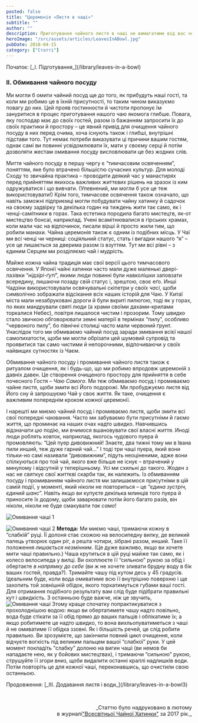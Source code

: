 ```yaml
---
posted: false
title: "Церемонія «Листя в чаші»"
subtitle: ""
author: ""
description: Приготування чайного листя в чаші не вимагатиме від вас чогось особливого. Чай здебільшого за своєю формою буває трьох типів...
heroImage: "/src/assets/articles/LeavesInABowl.jpg"
pubDate: 2018-04-15
category: ["Статті"]
---
```



<section class="next-page last-line">
  Початок: [_І. Підготування_](/library/leaves-in-a-bowl)
</section>

<h3>II. Обмивання чайного посуду</h3>

Ми могли б омити чайний посуд ще до того, як прибудуть наші гості, та коли ми робимо це в їхній присутності, то таким чином виказуємо повагу до них. Цей прояв гостинности й чистоти пропонує їм зануритися в процес приготування нашого чаю якомога глибше. Повага, яку господар має до своїх гостей, разом із бажанням запросити їх до своїх практики й простору – це явний привід для очищення чайного посуду в них перед очима, хоча існують також і глибші, внутрішні підстави того. Тут немає потреби виказувати ці причини вашим гостям, однак самі ви повинні усвідомлювати їх, мати у своєму серці й потім дозволяти жестам омивання посуду висловлювати це без жодних слів.

Миття чайного посуду в першу чергу є “тимчасовим освяченням”, поняттям, яке було втрачено більшістю сучасних культур. Для молоді Сходу то звичайна практика – проводити деякий час у манастирях перед прийняттям якихось важливих життєвих рішень на зразок із ким одружуватися і що вивчати. (Упевнений, ми могли б усе це теж використовувати!) Крім того, тимчасове освячення також означало, що навіть заможні підприємці могли побудувати чайну хатинку й садочок на своєму задвірку та декілька годин на тиждень жити так само, як і ченці-самітники в горах. Така естетика породила багато мистецтв, як-от мистецтво бонсаі, наприклад. Учені всамітнювалися в гірських храмах, коли мали час на відпочинок, писали вірші й просто жили тим, що робили манахи. Чайна церемонія також є одним із подібних місць. У Чаї ми всі ченці чи черниці: соціяльний статус, стать і вигадки нашого “я” – усе це лишається за дверима разом із взуттям. Тут ми всі рівні – з єдиним Серцем ми розділяємо чай і мудрість.

Майже кожна чайна традиція має свої версії цього тимчасового освячення. У Японії чайні хатинки часто мали дуже маленькі двері-лазівки “_нідзірі-ґуті_”, якими люди повинні були навколішки заповзати всередину, лишаючи позаду свій статус і, зрештою, своє еґо. Инші Чадзіни використовували освячувальні скіпетри у своїх _часі_, щоби символічно зображати відсікання всіх наших історій для Чаю. У Китаї міста мали незабруковані дороги й були вкриті пилюгою, тоді як у горах, по яких мандрували святі люди (а храми своїми дахами-крилами торкалися Небес), повітря лишалося чистим і прозорим. Тому швидко стало звичкою обговорювати земні матерії в термінах “пилу”, особливо “червоного пилу”, бо північні столиці часто мали червоний ґрунт. Унаслідок того ми обмиваємо чайний посуд заради змивання всієї нашої самопихатости, щоби ми могли обрізати цей шумовий супровід та проявитися так само чистими й непорочними, відпочиваючи у своїх найвищих сутностях із Чаєм.

Обмивання чайного посуду і промивання чайного листя також є ритуалом очищення, як і будь-що, що ми робимо впродовж церемоній з давніх давен. Це створення очищеного простору для прийняття в себе почесного Гостя – _Чаю Самого_. Ми теж обмиваємо посуд і промиваємо чайне листя, щоби змити всі Його подорожі. Ми пробуджуємо листя від Його сну й запрошуємо Чай у своє життя. Як таке, очищення є важливим попереднім кроком кожної церемонії.

І нарешті ми миємо чайний посуд і промиваємо листя, щоби змити всі свої попередні чаювання. Часто ми забуваємо бути присутніми й гаємо життя, що проминає на наших очах надто швидко. Навчившись відзначати _цю_ подію, ми вчимося вшановувати свої власні життя. Иноді люди роблять ковток, наприклад, якогось чудового пуера й промовляють: “Цей пуер дивовижний! Знаєте, два тижні тому ми в Івана пили инший, теж дуже гарний чай…” І тоді три чаші пуера, який вони тільки-но самі називали “дивовижним”, підуть неоціненими, адже вони спілкуються про той чай, якого вже більше не існує – втрачений у минулому і відсутній у теперішньому. Усі ми схильні до такого. Жоден з нас не святкує свої життєві скарби так, як належить. Із обмиванням посуду і промиванням чайного листя ми залишаємося присутніми в цій самій події, у моменті, який ніколи не повториться – це “_єдина зустріч, єдиний шанс_”. Навіть якщо ви купуєте декілька млинців того пуера й приносите їх додому, щоби заварювати потім його багато разів, він ніколи, ніколи не буде смакувати _так само_!

<Image class="align-center" src={Image1} alt="Омивання чаші 1" />

<Image class="float-left" src={Image2} alt="Омивання чаші 2" /> __Метода:__ Ми миємо чаші, тримаючи кожну в “слабкій” руці. Її долоня стає схожою на велосипедну вилку, де великий палець утворює один ріг, а решта чотири, зібрані разом, инший. Таке її положення _лишається незмінним_. (Це дуже важливо, якщо ви хочете мити чаші правильно.) Чаша крутиться в цій руці майже так само, як і колесо велосипеда у вилці. Ви охоплюєте її “сильною” рукою за обід і обертаєте _в напрямку до себе_ (ви ж не хочете зливати брудну воду в бік ваших гостей, правда?). Тримайте чашу під кутом десь у 45 градусів. Ідеальним буде, коли вода омиватиме всю її внутрішню поверхню і ще захопить той зовнішній обідок, якого торкатимуться губами ваші гості. Для отримання подібного результату вам слід буде підібрати правильні кут і швидкість. З останньою буде важче, ніж це звучить, <Image class="float-right" src={Image3} alt="Омивання чаші 3" />тому краще спочатку попрактикуватися з прохолоднішою водою: якщо ви обертатимете чашу надто повільно, вода буде стікати за її обід прямо до ваших пальців і обпікатиме їх; а якщо робитимете це надто швидко, то вона вихльопуватиметься з чаші й не омиватиме її обідка ззовні. Як і більшість речей, це слід робити правильно. Ви зрозумієте, що закінчили повний цикл очищення, коли відчуєте вогкість під великим пальцем вашої “слабкої” руки. У цей момент покладіть "слабку" долоню на вигин чаші (ви немов би нападаєте нею, як у бойових мистецтвах), і тримаючи “сильною” рукою, струшуйте її згори вниз, щоби видалити останні краплі надлишків води. Потім повторіть це для кожної чаші, переконавшись, що очистили свою останньою.

<section class="next-page">
  Продовження: [_ІІІ. Додавання листя і води_](/library/leaves-in-a-bowl3)
</section>

<p>&nbsp;</p>
<p align="right" style="font-size: 0.9rem;">_Статтю було надруковано в лютому<br />в журналі<a title="globalteahut.org" href="http://www.globalteahut.org/" target="_blank" rel="noopener">"Всесвітньої Чайної Хатинки"</a>&nbsp;за 2017 рік._</p>
